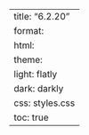 ---
title: "6.2.20"
format:
    html:
        theme:
            light: flatly
            dark: darkly
        css: styles.css
        toc: true
---